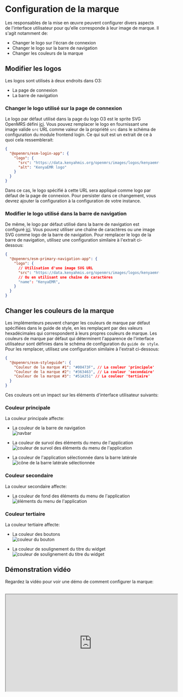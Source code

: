 # Configuration de la marque

Les responsables de la mise en œuvre peuvent configurer divers aspects de l'interface utilisateur pour qu'elle corresponde à leur image de marque. Il s'agit notamment de:

- Changer le logo sur l'écran de connexion
- Changer le logo sur la barre de navigation
- Changer les couleurs de la marque

## Modifier les logos

Les logos sont utilisés à deux endroits dans O3:

- La page de connexion 
- La barre de navigation

### Changer le logo utilisé sur la page de connexion

Le logo par défaut utilisé dans la page du logo O3 est le sprite SVG OpenMRS défini [ici](https://github.com/openmrs/openmrs-esm-core/blob/0def92114577a10bd81e78c25de0edd4ced3a84d/packages/apps/esm-login-app/src/login/login.component.tsx#L160). Vous pouvez remplacer le logo en fournissant une image valide `src` URL comme valeur de la propriété `src` dans le schéma de configuration du module frontend login. Ce qui suit est un extrait de ce à quoi cela ressemblerait:

```json
{
  "@openmrs/esm-login-app": {
    "logo": {
      "src": "https://data.kenyahmis.org/openmrs/images/logos/kenyaemr-logo.svg",
      "alt": "KenyaEMR logo"
    }
  }
}
```

Dans ce cas, le logo spécifié à cette URL sera appliqué comme logo par défaut de la page de connexion. Pour persister dans ce changement, vous devrez ajouter la configuration à la configuration de votre instance.

### Modifier le logo utilisé dans la barre de navigation

De même, le logo par défaut utilisé dans la barre de navigation est configuré [ici](https://github.com/openmrs/openmrs-esm-core/blob/0def92114577a10bd81e78c25de0edd4ced3a84d/packages/apps/esm-primary-navigation-app/src/components/logo/logo.component.tsx#L10). Vous pouvez utiliser une chaîne de caractères ou une image SVG comme logo de la barre de navigation. Pour remplacer le logo de la barre de navigation, utilisez une configuration similaire à l'extrait ci-dessous:

```json
{
  "@openmrs/esm-primary-navigation-app": {
    "logo": {
      // Utilisation d'une image SVG URL
      "src": "https://data.kenyahmis.org/openmrs/images/logos/kenyaemr-logo-nav.svg"
      // Ou en utilisant une chaîne de caractères
      "name": "KenyaEMR",
    }
  }
}
```

## Changer les couleurs de la marque

Les implémenteurs peuvent changer les couleurs de marque par défaut spécifiées dans le guide de style, en les remplaçant par des valeurs hexadécimales qui correspondent à leurs propres couleurs de marque. Les couleurs de marque par défaut qui déterminent l'apparence de l'interface utilisateur sont définies dans le schéma de configuration du `guide de style`. Pour les remplacer, utilisez une configuration similaire à l'extrait ci-dessous:

```json
{
  "@openmrs/esm-styleguide": {
    "Couleur de la marque #1": "#00473F", // La couleur 'principale'
    "Couleur de la marque #2": "#363463", // La couleur 'secondaire'
    "Couleur de la marque #3": "#51A351" // La couleur 'tertiaire'
  }
}
```

Ces couleurs ont un impact sur les éléments d'interface utilisateur suivants:

### Couleur principale

La couleur principale affecte:

- La couleur de la barre de navigation
  <br />
  ![navbar](/navbar.png)
  <br />

- La couleur de survol des éléments du menu de l'application
  <br />
  ![couleur de survol des éléments du menu de l'application](/app-menu-items-hover.png)
  <br />

- La couleur de l'application sélectionnée dans la barre latérale
  <br />
  ![icône de la barre latérale sélectionnée](/siderail-icon.png)
  <br />

### Couleur secondaire

La couleur secondaire affecte:

- La couleur de fond des éléments du menu de l'application
  <br />
  ![éléments du menu de l'application](/app-menu-items.png)
  <br />

### Couleur tertiaire

La couleur tertiaire affecte:

- La couleur des boutons
  <br />
  ![couleur du bouton](/button.png)
  <br />

- La couleur de soulignement du titre du widget
  <br />
  ![couleur de soulignement du titre du widget](/widget-title-underline-color.png)
  <br />

## Démonstration vidéo

Regardez la vidéo pour voir une démo de comment configurer la marque:

  <br />
  <iframe
    width="560"
    height="315"
    src="https://www.youtube.com/embed/u5TmUFBrm_s"
    title="Thématique et étiquetage blanc avec OpenMRS 3"
    allow="accelerometer ; autoplay ; clipboard-write ; encrypted-media ; gyroscope ; picture-in-picture ; web-share"
    allowFullScreen
  />
```